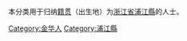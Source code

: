 {{Catnav|頁面分類|各種主題的頁面分類|依中国各省来作的分类|各地中国人|浙江人|金华人}}
{{Catnav|頁面分類|人物|各國人物|中国人|各地中国人|浙江人|金华人}}

本分类用于归纳[[籍贯|籍贯]]（出生地）为[[浙江省|浙江省]][[浦江縣|浦江縣]]的人士。

[[Category:金华人|Category:金华人]]
[[Category:浦江縣|Category:浦江縣]]